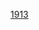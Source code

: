 {{Year by category
|m=1
|c=9
|d=1
|y=3
|cat=各大洲
|sortkey=Continent
|parent=依大洲劃分的20世紀各年
}}
{{Commonscat|1913 by continent}}

[[Category:1910年代各大洲|1913]]